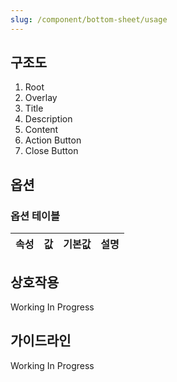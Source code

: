 ```yaml
---
slug: /component/bottom-sheet/usage
---
```


## 구조도

1. Root
2. Overlay
3. Title
4. Description
5. Content
6. Action Button
7. Close Button

## 옵션

### 옵션 테이블

| 속성 | 값  | 기본값 | 설명 |
| ---- | --- | ------ | ---- |

## 상호작용

Working In Progress

## 가이드라인

Working In Progress
